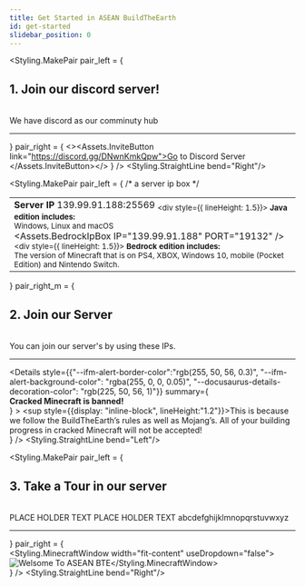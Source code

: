 ```yaml
---
title: Get Started in ASEAN BuildTheEarth
id: get-started
slidebar_position: 0
---
```





<!-- Heading #1 -->
<Styling.MakePair 
    pair_left = {
        <div>
            <h2>1. Join our discord server!</h2><br/>
            We have discord as our comminuty hub<hr/>
        </div>
    } 
    pair_right = { <><Assets.InviteButton link="https://discord.gg/DNwnKmkQpw">Go to Discord Server </Assets.InviteButton></> } 
/>
<Styling.StraightLine bend="Right"/>

<!-- Heading #2 -->
<Styling.MakePair 
    pair_left = { /* a server ip box */
        <div align="Left"> 
            <table><td>
                <b>Server IP</b>
                <Tabs>
                    <TabItem value="java" label="Java Edition" default>
                        <CodeBlock className="language-js" title="IP">
                            139.99.91.188:25569
                        </CodeBlock>
                        <Admonition type="note">
                            <sub><div style={{ lineHeight: 1.5}}>
                                <b>Java edition includes:</b><br/>
                                Windows, Linux and macOS<br/>
                            </div></sub>
                        </Admonition>
                    </TabItem>
                    <TabItem value="bedrock" label="Bedrock Edition">
                        <Assets.BedrockIpBox IP="139.99.91.188" PORT="19132" />
                        <br/>
                            <Admonition type="note">
                                <sub><div style={{ lineHeight: 1.5}}>
                                    <b>Bedrock edition includes:</b><br/>
                                    The version of Minecraft that is on PS4, XBOX, Windows 10, mobile (Pocket Edition) and Nintendo Switch.<br/>
                                </div></sub>
                            </Admonition>
                    </TabItem>
                </Tabs>
            </td></table>
        </div>
    }
    pair_right_m = {
        <div>
            <h2>2. Join our Server</h2><br/>
            You can join our server's by using these IPs.<hr/>
            <Admonition type="danger" title="CAUTION">
                <Details 
                    style={{"--ifm-alert-border-color":"rgb(255, 50, 56, 0.3)", "--ifm-alert-background-color": "rgba(255, 0, 0, 0.05)", "--docusaurus-details-decoration-color": "rgb(225, 50, 56, 1)"}}
                    summary={ <summary><strong><Translate>Cracked Minecraft is banned!</Translate></strong></summary>}
                >   <sup style={{display: "inline-block", lineHeight:"1.2"}}>This is because we follow the BuildTheEarth’s rules as well as Mojang’s. All of your building progress in cracked Minecraft will not be accepted!</sup>
                </Details>
            </Admonition>
        </div>
    } 
/>
<Styling.StraightLine bend="Left"/>

<!-- Heading #3 -->
<Styling.MakePair 
    pair_left = {
        <div>
            <h2>3. Take a Tour in our server</h2><br/>
            PLACE HOLDER TEXT PLACE HOLDER TEXT abcdefghijklmnopqrstuvwxyz<hr/>
        </div>
    } 
    pair_right = { 
        <div align="Left"><Styling.MinecraftWindow width="fit-content" useDropdown="false"><Image img={WelcomeImage} alt="Welsome To ASEAN BTE" /></Styling.MinecraftWindow></div>
    } 
/>
<Styling.StraightLine bend="Right"/>
